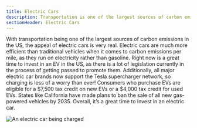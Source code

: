 ```yaml
---
title: Electric Cars
description: Transportation is one of the largest sources of carbon emissions in the US
sectionHeader: Electric Cars
---
```


With transportation being one of the largest sources of carbon emissions in the US, the appeal of electric cars is very real.
Electric cars are much more efficient than traditional vehicles when it comes to carbon emissions per mile, as they run on electricity rather than gasoline.
Right now is a great time to invest in an EV in the US, as there is a lot of legislation currently in the process of getting passed to promote them.
Additionally, all major electric car brands now support the Tesla supercharger network, so charging is less of a worry than ever!
Consumers who purchase EVs are eligible for a $7,500 tax credit on new EVs or a $4,000 tax credit for used EVs.
States like California have made plans to ban the sale of all new gas-powered vehicles by 2035.
Overall, it’s a great time to invest in an electric car.

![An electric car being charged](/images/electric_cars.avif)
